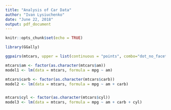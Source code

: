 ```yaml
---
title: "Analysis of Car Data"
author: "Ivan Lysiuchenko"
date: "June 22, 2018"
output: pdf_document
---
```


```r
knitr::opts_chunk$set(echo = TRUE)
```

```r
library(GGally)
```

```r
ggpairs(mtcars, upper = list(continuous = "points", combo="dot_no_facet"))

```


```r
mtcars$am <- factor(as.character(mtcars$am))
model1 <- lm(data = mtcars, formula = mpg ~ am)

mtcars$carb <- factor(as.character(mtcars$carb))
model2 <- lm(data = mtcars, formula = mpg ~ am + carb)


mtcars$cyl <- factor(as.character(mtcars$cyl))
model3 <- lm(data = mtcars, formula = mpg ~ am + carb + cyl)
```